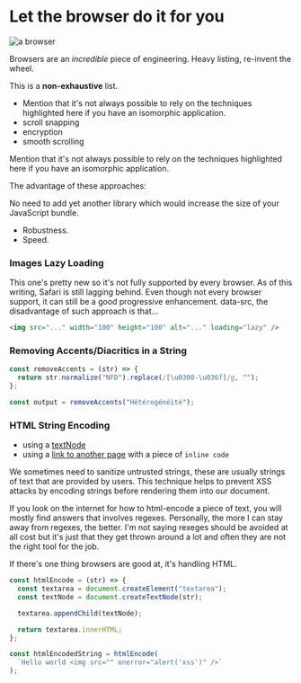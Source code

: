 
# Let the browser do it for you

![a browser](/browser.png)

Browsers are an *incredible* piece of engineering. Heavy listing, re-invent the wheel.

This is a **non-exhaustive** list.

- Mention that it's not always possible to rely on the techniques highlighted here if you have an isomorphic application.
- scroll snapping
- encryption
- smooth scrolling

Mention that it's not always possible to rely on the techniques highlighted here if you have an isomorphic application.

The advantage of these approaches:

No need to add yet another library which would increase the size of your JavaScript bundle.

- Robustness.
- Speed.

### Images Lazy Loading

This one's pretty new so it's not fully supported by every browser. As of this writing, Safari is still lagging behind. Even though not every browser support, it can still be a good progressive enhancement.
data-src, the disadvantage of such approach is that…

```html
<img src="..." width="100" height="100" alt="..." loading="lazy" />
```

### Removing Accents/Diacritics in a String

```javascript
const removeAccents = (str) => {
  return str.normalize("NFD").replace(/[\u0300-\u036f]/g, "");
};

const output = removeAccents("Hétérogénéité");
```

### HTML String Encoding

- using a [textNode](http://developer.mozilla.org/en-US/docs/Web/API/Document/createTextNode)
- using a [link to another page](/) with a piece of `inline code`

We sometimes need to sanitize untrusted strings, these are usually strings of text that are provided by users. This technique helps to prevent XSS attacks by encoding strings before rendering them into our document.

If you look on the internet for how to html-encode a piece of text, you will mostly find answers that involves regexes. Personally, the more I can stay away from regexes, the better. I'm not saying rexeges should be avoided at all cost but it's just that they get thrown around a lot and often they are not the right tool for the job.

If there's one thing browsers are good at, it's handling HTML.

```javascript
const htmlEncode = (str) => {
  const textarea = document.createElement("textarea");
  const textNode = document.createTextNode(str);

  textarea.appendChild(textNode);

  return textarea.innerHTML;
};

const htmlEncodedString = htmlEncode(
  `Hello world <img src="" onerror="alert('xss')" />`
);
```

